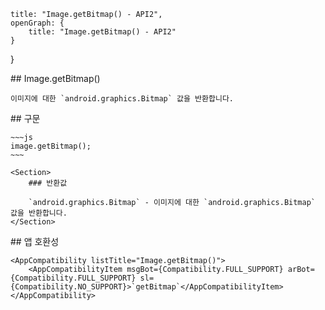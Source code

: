 
    title: "Image.getBitmap() - API2",
    openGraph: {
        title: "Image.getBitmap() - API2"
    }
}

<Section>
    ## Image.getBitmap()

    이미지에 대한 `android.graphics.Bitmap` 값을 반환합니다.
</Section>
<Section>
    ## 구문

    ~~~js
    image.getBitmap();
    ~~~

    <Section>
        ### 반환값

        `android.graphics.Bitmap` - 이미지에 대한 `android.graphics.Bitmap` 값을 반환합니다.
    </Section>
</Section>
<Section>
    ## 앱 호환성

    <AppCompatibility listTitle="Image.getBitmap()">
        <AppCompatibilityItem msgBot={Compatibility.FULL_SUPPORT} arBot={Compatibility.FULL_SUPPORT} sl={Compatibility.NO_SUPPORT}>`getBitmap`</AppCompatibilityItem>
    </AppCompatibility>
</Section>